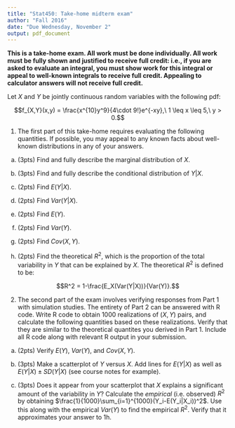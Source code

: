 ---
title: "Stat450: Take-home midterm exam"
author: "Fall 2016"
date: "Due Wednesday, November 2"
output: pdf_document
---

**This is a take-home exam.  All work must be done individually.  All work must be fully shown and justified to receive full credit: i.e., if you are asked to evaluate an integral, you must show work for this integral or appeal to well-known integrals to receive full credit.  Appealing to calculator answers will not receive full credit.** 

Let $X$ and $Y$ be jointly continuous random variables with the following pdf: 

$$f_{X,Y}(x,y) = \frac{x^{10}y^9}{4\cdot 9!}e^{-xy},\ 1 \leq x \leq 5,\ y > 0.$$  


1.  The first part of this take-home requires evaluating the following quantities.  If possible, you may appeal to any known facts about well-known distributions in any of your answers.  

a)  (3pts) Find and fully describe the marginal distribution of $X$.

b) (3pts) Find and fully describe the conditional distribution of $Y|X$.

c) (2pts) Find $E(Y|X)$.

d)  (2pts) Find $Var(Y|X)$.  

e) (2pts) Find $E(Y)$.

f) (2pts) Find $Var(Y)$.  

g)  (2pts) Find $Cov(X,Y)$. 

h) (2pts)  Find the theoretical $R^2$, which is the proportion of the total variability in $Y$ that can be explained by $X$.  The theoretical $R^2$ is defined to be:

$$R^2 = 1-\frac{E_X(Var(Y|X))}{Var(Y)}.$$
   
   
2.  The second part of the exam involves verifying responses from Part 1 with simulation studies. The entirety of Part 2 can be answered with R code.  Write R code to obtain 1000 realizations of $(X,Y)$ pairs, and calculate the following quantities based on these realizations.  Verify that they are similar to the theoretical quantites you derived in Part 1.  Include all R code along with relevant R output in your submission.

a) (2pts) Verify $E(Y)$, $Var(Y)$, and $Cov(X,Y)$.  

b) (3pts)  Make a scatterplot of $Y$ versus $X$.  Add lines for $E(Y|X)$ as well as $E(Y|X) \pm SD(Y|X)$ (see course notes for example).  

c) (3pts) Does it appear from your scatterplot that $X$ explains a significant amount of the variability in $Y$?  Calculate the *empirical* (i.e. observed) $R^2$ by obtaining $\frac{1}{1000}\sum_{i=1}^{1000}(Y_i-E(Y_i|X_i))^2$.  Use this along with the empirical $Var(Y)$ to find the empirical $R^2$. Verify that it approximates your answer to 1h.  

